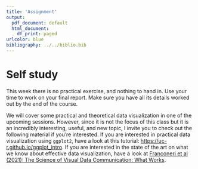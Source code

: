 ```yaml
---
title: 'Assignment'
output:
  pdf_document: default
  html_document:
    df_print: paged
urlcolor: blue
bibliography: ../../biblio.bib
---
```


# Self study

This week there is no practical exercise, and nothing to hand in. Use your time to work on your final report. Make sure you have all its details worked out by the end of the course.

We will cover some practical and theoretical data visualization in one of the upcoming sessions. However, since it is not the focus of this class but it is an incredibly interesting, useful, and new topic, I invite you to check out the following material if you're interested. If you are interested in practical data visualization using `ggplot2`, have a look at this tutorial: [https://uc-r.github.io/ggplot_intro](https://uc-r.github.io/ggplot_intro). If you are interested in the state of the art on what we know about effective data visualization, have a look at [Franconeri et al (2021): The Science of Visual Data Communication: What Works](https://www2.econ.iastate.edu/tesfatsi/ScienceOfVisualDataCommunication.FranconeriEtAl2021.pdf). 